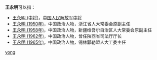 '''王永明'''可以指：
* [[王永明_(中将)|王永明 (中将)]]，[[中国人民解放军中将|中国人民解放军中将]]
* [[王永明_(1950年)|王永明 (1950年)]]，中国政治人物，浙江省人大常委会原副主任
* [[王永明_(1958年)|王永明 (1958年)]]，中国政治人物，新疆维吾尔自治区人大常委会原副主任
* [[王永明_(1962年)|王永明 (1962年)]]，中国政治人物，曾任陕西省司法厅厅长
* [[王永明_(1965年)|王永明 (1965年)]]，中国政治人物，锡林郭勒盟人大工委主任

{{disambig}}

[[Category:三字王姓人名消歧义|yong]]